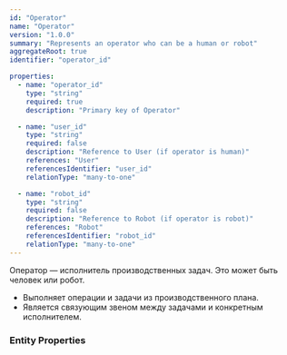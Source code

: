 ```yaml
---
id: "Operator"
name: "Operator"
version: "1.0.0"
summary: "Represents an operator who can be a human or robot"
aggregateRoot: true
identifier: "operator_id"

properties:
  - name: "operator_id"
    type: "string"
    required: true
    description: "Primary key of Operator"

  - name: "user_id"
    type: "string"
    required: false
    description: "Reference to User (if operator is human)"
    references: "User"
    referencesIdentifier: "user_id"
    relationType: "many-to-one"

  - name: "robot_id"
    type: "string"
    required: false
    description: "Reference to Robot (if operator is robot)"
    references: "Robot"
    referencesIdentifier: "robot_id"
    relationType: "many-to-one"
---
```


Оператор — исполнитель производственных задач. Это может быть человек или робот.

- Выполняет операции и задачи из производственного плана.
- Является связующим звеном между задачами и конкретным исполнителем.

### Entity Properties
<EntityPropertiesTable />
